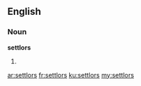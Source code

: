 ==English==

===Noun===
'''settlors'''

# {{plural of|[[settlor]]}}

[[ar:settlors]]
[[fr:settlors]]
[[ku:settlors]]
[[my:settlors]]